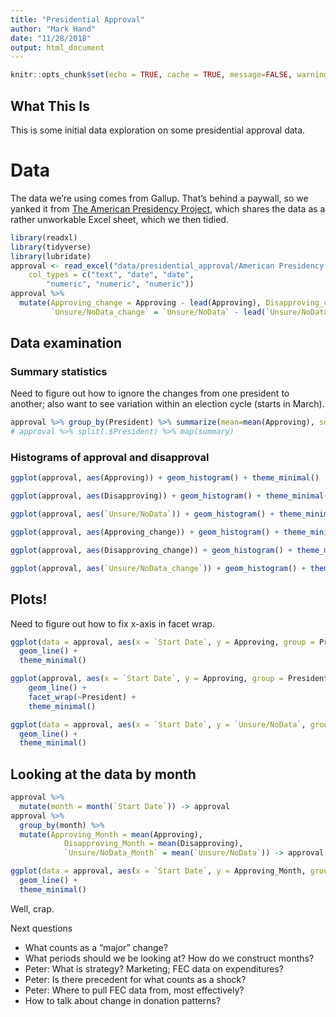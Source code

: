 ```yaml
---
title: "Presidential Approval"
author: "Mark Hand"
date: "11/28/2018"
output: html_document
---
```


```r
knitr::opts_chunk$set(echo = TRUE, cache = TRUE, message=FALSE, warning=FALSE)
```

## What This Is
This is some initial data exploration on some presidential approval data. 

# Data 
The data we're using comes from Gallup. That's behind a paywall, so we yanked it from [The American Presidency Project](https://www.presidency.ucsb.edu/statistics/data/presidential-job-approval), which shares the data as a rather unworkable Excel sheet, which we then tidied. 

```r
library(readxl)
library(tidyverse)
library(lubridate)
approval <- read_excel("data/presidential_approval/American Presidency Project - Approval Ratings for POTUS.xlsx", 
    col_types = c("text", "date", "date", 
        "numeric", "numeric", "numeric"))
approval %>% 
  mutate(Approving_change = Approving - lead(Approving), Disapproving_change = Disapproving - lead(Disapproving),
         `Unsure/NoData_change` = `Unsure/NoData` - lead(`Unsure/NoData`)) -> approval
```

## Data examination 

### Summary statistics
Need to figure out how to ignore the changes from one president to another; also want to see variation within an election cycle (starts in March). 


```r
approval %>% group_by(President) %>% summarize(mean=mean(Approving), sd=sd(Approving), max=max(Approving), min=min(Approving))
# approval %>% split(.$President) %>% map(summary)
```

### Histograms of approval and disapproval
```r
ggplot(approval, aes(Approving)) + geom_histogram() + theme_minimal()

ggplot(approval, aes(Disapproving)) + geom_histogram() + theme_minimal()

ggplot(approval, aes(`Unsure/NoData`)) + geom_histogram() + theme_minimal()

ggplot(approval, aes(Approving_change)) + geom_histogram() + theme_minimal()

ggplot(approval, aes(Disapproving_change)) + geom_histogram() + theme_minimal()

ggplot(approval, aes(`Unsure/NoData_change`)) + geom_histogram() + theme_minimal()
```

## Plots! 
Need to figure out how to fix x-axis in facet wrap. 
```r
ggplot(data = approval, aes(x = `Start Date`, y = Approving, group = President, color = President)) +
  geom_line() +
  theme_minimal()

ggplot(approval, aes(x = `Start Date`, y = Approving, group = President, colour = President)) +
    geom_line() +
    facet_wrap(~President) + 
    theme_minimal()

ggplot(data = approval, aes(x = `Start Date`, y = `Unsure/NoData`, group = President, color = President)) +
  geom_line() +
  theme_minimal()
```

## Looking at the data by month 
```r
approval %>% 
  mutate(month = month(`Start Date`)) -> approval
approval %>%
  group_by(month) %>%
  mutate(Approving_Month = mean(Approving),
            Disapproving_Month = mean(Disapproving),
            `Unsure/NoData_Month` = mean(`Unsure/NoData`)) -> approval

```

```r
ggplot(data = approval, aes(x = `Start Date`, y = Approving_Month, group = President, color = President)) +
  geom_line() +
  theme_minimal()
```

Well, crap. 

Next questions

* What counts as a "major" change? 
* What periods should we be looking at? How do we construct months? 
* Peter: What is strategy? Marketing; FEC data on expenditures?  
* Peter: Is there precedent for what counts as a shock? 
* Peter: Where to pull FEC data from, most effectively? 
* How to talk about change in donation patterns? 